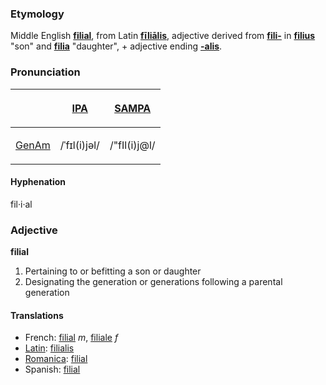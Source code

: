 ===Etymology===
Middle English '''[[filial]]''', from Latin '''[[filialis|fīliālis]]''', adjective derived from '''[[fili-]]''' in '''[[filius]]''' "son" and '''[[filia]]''' "daughter", + adjective ending '''[[-alis]]'''. 

===Pronunciation===
{| border=1 cellpadding=5
! !! [[w:IPA|IPA]] !! [[w:SAMPA|SAMPA]]
|-
! [[GenAm]]
| /ˈfɪl(i)jəl/ || /"fIl(i)j@l/
|}

====Hyphenation====
fil·i·al

===Adjective===
'''filial''' 

# Pertaining to or befitting a son or daughter
# Designating the generation or generations following a parental generation

====Translations====
*French: [[filial]] ''m'', [[filiale]] ''f''
*[[Latin]]: [[filialis]]
*[[Romanica]]: [[filial]]
*Spanish: [[filial]]